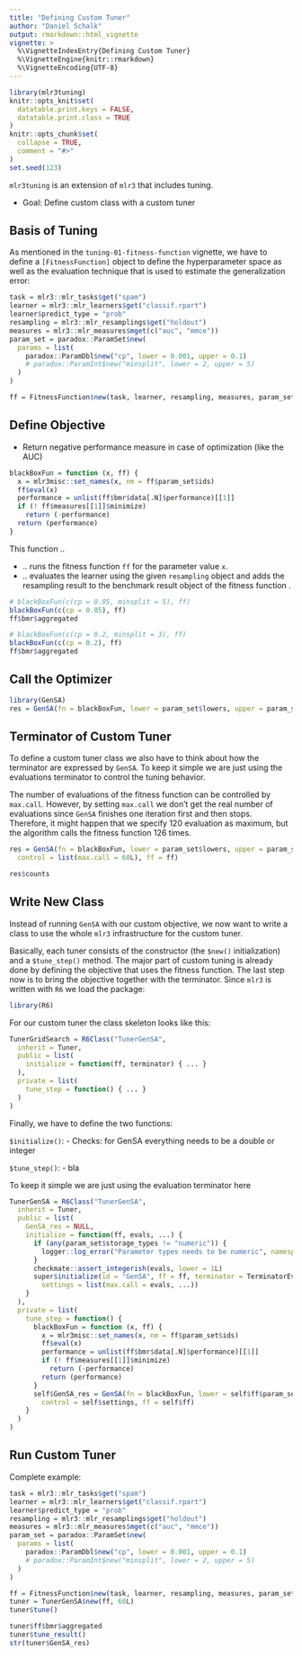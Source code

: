 ```yaml
---
title: "Defining Custom Tuner"
author: "Daniel Schalk"
output: rmarkdown::html_vignette
vignette: >
  %\VignetteIndexEntry{Defining Custom Tuner}
  %\VignetteEngine{knitr::rmarkdown}
  %\VignetteEncoding{UTF-8}
---
```


```r
library(mlr3tuning)
knitr::opts_knit$set(
  datatable.print.keys = FALSE,
  datatable.print.class = TRUE
)
knitr::opts_chunk$set(
  collapse = TRUE,
  comment = "#>"
)
set.seed(123)
```

`mlr3tuning` is an extension of `mlr3` that includes tuning.

-   Goal: Define custom class with a custom tuner

## Basis of Tuning 

As mentioned in the `tuning-01-fitness-function` vignette, we have to define a `[FitnessFunction]` object to define the hyperparameter space as well as the evaluation technique that is used to estimate the generalization error:

```r
task = mlr3::mlr_tasks$get("spam")
learner = mlr3::mlr_learners$get("classif.rpart")
learner$predict_type = "prob"
resampling = mlr3::mlr_resamplings$get("holdout")
measures = mlr3::mlr_measures$mget(c("auc", "mmce"))
param_set = paradox::ParamSet$new(
  params = list(
    paradox::ParamDbl$new("cp", lower = 0.001, upper = 0.1)
    # paradox::ParamInt$new("minsplit", lower = 2, upper = 5)
  )
)

ff = FitnessFunction$new(task, learner, resampling, measures, param_set)
```

## Define Objective


- Return negative performance measure in case of optimization (like the AUC)

```r
blackBoxFun = function (x, ff) {
  x = mlr3misc::set_names(x, nm = ff$param_set$ids)
  ff$eval(x)
  performance = unlist(ff$bmr$data[.N]$performance)[[1]]
  if (! ff$measures[[1]]$minimize) 
    return (-performance)
  return (performance)
}
```

This function ..

-   .. runs the fitness function `ff` for the parameter value `x`.
-   .. evaluates the learner using the given `resampling` object and adds the resampling result to the benchmark result object of the fitness function .

```r
# blackBoxFun(c(cp = 0.05, minsplit = 5), ff)
blackBoxFun(c(cp = 0.05), ff)
ff$bmr$aggregated

# blackBoxFun(c(cp = 0.2, minsplit = 3), ff)
blackBoxFun(c(cp = 0.2), ff)
ff$bmr$aggregated
``` 


## Call the Optimizer

```r
library(GenSA)
res = GenSA(fn = blackBoxFun, lower = param_set$lowers, upper = param_set$uppers, ff = ff)
```

## Terminator of Custom Tuner

To define a custom tuner class we also have to think about how the terminator are expressed by `GenSA`. To keep it simple we are just using the evaluations terminator to control the tuning behavior.

The number of evaluations of the fitness function can be controlled by `max.call`. However, by setting `max.call` we don't get the real number of evaluations since `GenSA` finishes one iteration first and then stops. Therefore, it might happen that we specify 120 evaluation as maximum, but the algorithm calls the fitness function 126 times.

```r
res = GenSA(fn = blackBoxFun, lower = param_set$lowers, upper = param_set$uppers,
  control = list(max.call = 60L), ff = ff)
```

```r
res$counts
```

<!-- ### Iterations

In `GenSA` we can control the number of iterations by setting the `maxit` argument:

```r
res = GenSA(fn = blackBoxFun, lower = param_set$lowers, upper = param_set$uppers, 
  control = list(maxit = 120L, verbose = TRUE), ff = ff)
```

To access the real number of iterations we have to take a look at the `nb.steps` column of the trace matrix:

```r
head(res$trace.mat)
```

We use the maximum of `nb.steps` as terminator for the iterations. 


### Evaluations

The number of evaluations of the fitness function can be controlled by `max.call`. However, by setting `max.call` we don't get the real number of evaluations since `GenSA` finishes one iteration first and then stops. Therefore, it might happen that we specify 120 evaluation as maximum, but the algorithm calls the fitness function 126 times.

```r
res = GenSA(fn = blackBoxFun, lower = param_set$lowers, upper = param_set$uppers,
  control = list(max.call = 120L, verbose = TRUE), ff = ff)
```

```r
res$counts
``` -->

## Write New Class

Instead of running `GenSA` with our custom objective, we now want to write a class to use the whole `mlr3` infrastructure for the custom tuner.

Basically, each tuner consists of the constructor (the `$new()` initialization) and a `$tune_step()` method. The major part of custom tuning is already done by defining the objective that uses the fitness function. The last step now is to bring the objective together with the terminator. Since `mlr3` is written with `R6` we load the package:

```r
library(R6)
```

For our custom tuner the class skeleton looks like this: 

```r
TunerGridSearch = R6Class("TunerGenSA",
  inherit = Tuner,
  public = list(
    initialize = function(ff, terminator) { ... }
  ),
  private = list(
    tune_step = function() { ... }
  )
)

```

Finally, we have to define the two functions:

`$initialize()`:
-   Checks: for GenSA everything needs to be a double or integer

`$tune_step()`:
-   bla 

To keep it simple we are just using the evaluation terminator here
    

```r
TunerGenSA = R6Class("TunerGenSA",
  inherit = Tuner,
  public = list(
    GenSA_res = NULL,
    initialize = function(ff, evals, ...) {
      if (any(param_set$storage_types != "numeric")) {
        logger::log_error("Parameter types needs to be numeric", namespace = "mlr3")
      }
      checkmate::assert_integerish(evals, lower = 1L)
      super$initialize(id = "GenSA", ff = ff, terminator = TerminatorEvaluations$new(evals), 
        settings = list(max.call = evals, ...))
    }
  ),
  private = list(
    tune_step = function() {
      blackBoxFun = function (x, ff) {
        x = mlr3misc::set_names(x, nm = ff$param_set$ids)
        ff$eval(x)
        performance = unlist(ff$bmr$data[.N]$performance)[[1]]
        if (! ff$measures[[1]]$minimize)
          return (-performance)
        return (performance)
      }
      self$GenSA_res = GenSA(fn = blackBoxFun, lower = self$ff$param_set$lowers, upper = self$ff$param_set$uppers,
        control = self$settings, ff = self$ff)
    }
  )
)
```

## Run Custom Tuner

Complete example:

```r
task = mlr3::mlr_tasks$get("spam")
learner = mlr3::mlr_learners$get("classif.rpart")
learner$predict_type = "prob"
resampling = mlr3::mlr_resamplings$get("holdout")
measures = mlr3::mlr_measures$mget(c("auc", "mmce"))
param_set = paradox::ParamSet$new(
  params = list(
    paradox::ParamDbl$new("cp", lower = 0.001, upper = 0.1)
    # paradox::ParamInt$new("minsplit", lower = 2, upper = 5)
  )
)

ff = FitnessFunction$new(task, learner, resampling, measures, param_set)
tuner = TunerGenSA$new(ff, 60L)
tuner$tune()

tuner$ff$bmr$aggregated
tuner$tune_result()
str(tuner$GenSA_res)
```